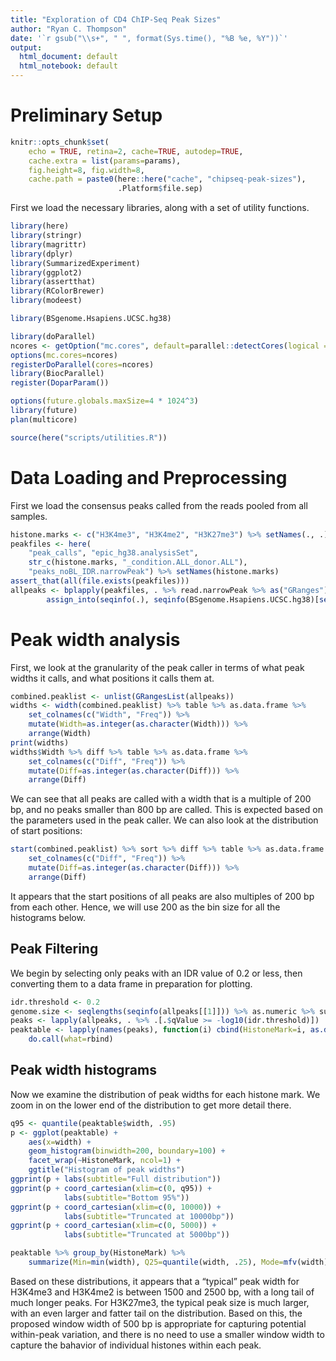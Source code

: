 ```yaml
---
title: "Exploration of CD4 ChIP-Seq Peak Sizes"
author: "Ryan C. Thompson"
date: '`r gsub("\\s+", " ", format(Sys.time(), "%B %e, %Y"))`'
output:
  html_document: default
  html_notebook: default
---
```


# Preliminary Setup

```r
knitr::opts_chunk$set(
    echo = TRUE, retina=2, cache=TRUE, autodep=TRUE,
    cache.extra = list(params=params), 
    fig.height=8, fig.width=8,
    cache.path = paste0(here::here("cache", "chipseq-peak-sizes"),
                        .Platform$file.sep)
```

First we load the necessary libraries, along with a set of utility functions.

```r
library(here)
library(stringr)
library(magrittr)
library(dplyr)
library(SummarizedExperiment)
library(ggplot2)
library(assertthat)
library(RColorBrewer)
library(modeest)

library(BSgenome.Hsapiens.UCSC.hg38)

library(doParallel)
ncores <- getOption("mc.cores", default=parallel::detectCores(logical = FALSE))
options(mc.cores=ncores)
registerDoParallel(cores=ncores)
library(BiocParallel)
register(DoparParam())

options(future.globals.maxSize=4 * 1024^3)
library(future)
plan(multicore)

source(here("scripts/utilities.R"))
```

# Data Loading and Preprocessing

First we load the consensus peaks called from the reads pooled from all samples.

```r
histone.marks <- c("H3K4me3", "H3K4me2", "H3K27me3") %>% setNames(., .)
peakfiles <- here(
    "peak_calls", "epic_hg38.analysisSet",
    str_c(histone.marks, "_condition.ALL_donor.ALL"),
    "peaks_noBL_IDR.narrowPeak") %>% setNames(histone.marks)
assert_that(all(file.exists(peakfiles)))
allpeaks <- bplapply(peakfiles, . %>% read.narrowPeak %>% as("GRanges") %>%
        assign_into(seqinfo(.), seqinfo(BSgenome.Hsapiens.UCSC.hg38)[seqlevels(.)]))
```

# Peak width analysis

First, we look at the granularity of the peak caller in terms of what peak widths it calls, and what positions it calls them at.

```r
combined.peaklist <- unlist(GRangesList(allpeaks))
widths <- width(combined.peaklist) %>% table %>% as.data.frame %>% 
    set_colnames(c("Width", "Freq")) %>%
    mutate(Width=as.integer(as.character(Width))) %>%
    arrange(Width)
print(widths)
widths$Width %>% diff %>% table %>% as.data.frame %>% 
    set_colnames(c("Diff", "Freq")) %>%
    mutate(Diff=as.integer(as.character(Diff))) %>%
    arrange(Diff)
```

We can see that all peaks are called with a width that is a multiple of 200 bp, and no peaks smaller than 800 bp are called. This is expected based on the parameters used in the peak caller. We can also look at the distribution of start positions:

```r
start(combined.peaklist) %>% sort %>% diff %>% table %>% as.data.frame %>% 
    set_colnames(c("Diff", "Freq")) %>%
    mutate(Diff=as.integer(as.character(Diff))) %>%
    arrange(Diff)
```

It appears that the start positions of all peaks are also multiples of 200 bp from each other. Hence, we will use 200 as the bin size for all the histograms below.

## Peak Filtering

We begin by selecting only peaks  with an IDR value of 0.2 or less, then converting them to a data frame in preparation for plotting.

```r
idr.threshold <- 0.2
genome.size <- seqlengths(seqinfo(allpeaks[[1]])) %>% as.numeric %>% sum
peaks <- lapply(allpeaks, . %>% .[.$qValue >= -log10(idr.threshold)])
peaktable <- lapply(names(peaks), function(i) cbind(HistoneMark=i, as.data.frame(peaks[[i]]))) %>% 
    do.call(what=rbind)
```

## Peak width histograms

Now we examine the distribution of peak widths for each histone mark. We zoom in on the lower end of the distribution to get more detail there.

```r
q95 <- quantile(peaktable$width, .95)
p <- ggplot(peaktable) + 
    aes(x=width) + 
    geom_histogram(binwidth=200, boundary=100) + 
    facet_wrap(~HistoneMark, ncol=1) + 
    ggtitle("Histogram of peak widths")
ggprint(p + labs(subtitle="Full distribution"))
ggprint(p + coord_cartesian(xlim=c(0, q95)) +
            labs(subtitle="Bottom 95%"))
ggprint(p + coord_cartesian(xlim=c(0, 10000)) + 
            labs(subtitle="Truncated at 10000bp"))
ggprint(p + coord_cartesian(xlim=c(0, 5000)) + 
            labs(subtitle="Truncated at 5000bp"))
```

```r
peaktable %>% group_by(HistoneMark) %>%
    summarize(Min=min(width), Q25=quantile(width, .25), Mode=mfv(width), Median=median(width), Mean=mean(width), Q75=quantile(width, .75), Max=max(width))
```
Based on these distributions, it appears that a "typical" peak width for H3K4me3 and H3K4me2 is between 1500 and 2500 bp, with a long tail of much longer peaks. For H3K27me3, the typical peak size is much larger, with an even larger and fatter tail on the distribution. Based on this, the proposed window width of 500 bp is appropriate for capturing potential within-peak variation, and there is no need to use a smaller window width to capture the bahavior of individual histones within each peak.
